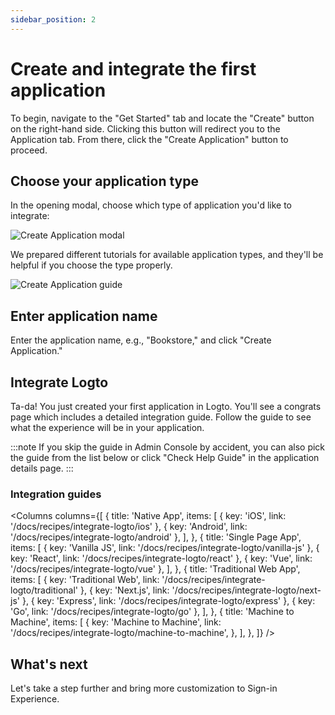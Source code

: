 ```yaml
---
sidebar_position: 2
---
```




# Create and integrate the first application

To begin, navigate to the "Get Started" tab and locate the "Create" button on the right-hand side. Clicking this button will redirect you to the Application tab. From there, click the "Create Application" button to proceed.

## Choose your application type

In the opening modal, choose which type of application you'd like to integrate:

<ApplicationTypesIntro />

![Create Application modal](./assets/create-application-modal.png)

We prepared different tutorials for available application types, and they'll be helpful if you choose the type properly.

![Create Application guide](./assets/create-application-guide.png)

## Enter application name

Enter the application name, e.g., "Bookstore," and click "Create Application."

## Integrate Logto

Ta-da! You just created your first application in Logto. You'll see a congrats page which includes a detailed integration guide. Follow the guide to see what the experience will be in your application.

:::note
If you skip the guide in Admin Console by accident, you can also pick the guide from the list below or click "Check Help Guide" in the application details page.
:::

### Integration guides

<Columns
  columns={[
    {
      title: 'Native App',
      items: [
        { key: 'iOS', link: '/docs/recipes/integrate-logto/ios' },
        { key: 'Android', link: '/docs/recipes/integrate-logto/android' },
      ],
    },
    {
      title: 'Single Page App',
      items: [
        { key: 'Vanilla JS', link: '/docs/recipes/integrate-logto/vanilla-js' },
        { key: 'React', link: '/docs/recipes/integrate-logto/react' },
        { key: 'Vue', link: '/docs/recipes/integrate-logto/vue' },
      ],
    },
    {
      title: 'Traditional Web App',
      items: [
        { key: 'Traditional Web', link: '/docs/recipes/integrate-logto/traditional' },
        { key: 'Next.js', link: '/docs/recipes/integrate-logto/next-js' },
        { key: 'Express', link: '/docs/recipes/integrate-logto/express' },
        { key: 'Go', link: '/docs/recipes/integrate-logto/go' },
      ],
    },
    {
      title: 'Machine to Machine',
      items: [
        {
          key: 'Machine to Machine',
          link: '/docs/recipes/integrate-logto/machine-to-machine',
        },
      ],
    },
  ]}
/>

## What's next

Let's take a step further and bring more customization to Sign-in Experience.
